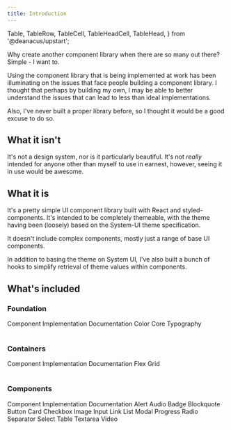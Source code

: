 ```yaml
---
title: Introduction
---
```


  Table,
  TableRow,
  TableCell,
  TableHeadCell,
  TableHead,
} from '@deanacus/upstart';

Why create another component library when there are so many out there? Simple -
I want to.

Using the component library that is being implemented at work has been
illuminating on the issues that face people building a component library. I
thought that perhaps by building my own, I may be able to better understand the
issues that can lead to less than ideal implementations.

Also, I've never built a proper library before, so I thought it would be a good
excuse to do so.

## What it isn't

It's not a design system, nor is it particularly beautiful. It's not _really_
intended for anyone other than myself to use in earnest, however, seeing it in
use would be awesome.

## What it is

It's a pretty simple UI component library built with React and
styled-components. It's intended to be completely themeable, with the theme
having been (loosely) based on the System-UI theme specification.

It doesn't include complex components, mostly just a range of base UI
components.

In addition to basing the theme on System UI, I've also built a bunch of hooks
to simplify retrieval of theme values within components.

## What's included

### Foundation

<Table>
  <TableHead>
    <TableHeadCell>Component</TableHeadCell>
    <TableHeadCell>Implementation</TableHeadCell>
    <TableHeadCell>Documentation</TableHeadCell>
  </TableHead>
  <tbody>
    <TableRow>
      <TableCell>Color</TableCell>
      <TableCell>
        <Status status="review" />
      </TableCell>
      <TableCell>
        <Status status="progress" />
      </TableCell>
    </TableRow>
    <TableRow>
      <TableCell>Core Typography</TableCell>
      <TableCell>
        <Status status="complete" />
      </TableCell>
      <TableCell>
        <Status status="progress" />
      </TableCell>
    </TableRow>
  </tbody>
</Table>

### Containers

<Table>
  <TableHead>
    <TableHeadCell>Component</TableHeadCell>
    <TableHeadCell>Implementation</TableHeadCell>
    <TableHeadCell>Documentation</TableHeadCell>
  </TableHead>
  <tbody>
    <TableRow>
      <TableCell>Flex</TableCell>
      <TableCell>
        <Status status="progress" />
      </TableCell>
      <TableCell>
        <Status status="planned" />
      </TableCell>
    </TableRow>
    <TableRow>
      <TableCell>Grid</TableCell>
      <TableCell>
        <Status status="progress" />
      </TableCell>
      <TableCell>
        <Status status="planned" />
      </TableCell>
    </TableRow>
  </tbody>
</Table>

### Components

<Table>
  <TableHead>
    <TableHeadCell>Component</TableHeadCell>
    <TableHeadCell>Implementation</TableHeadCell>
    <TableHeadCell>Documentation</TableHeadCell>
  </TableHead>
  <tbody>
    <TableRow>
      <TableCell>Alert</TableCell>
      <TableCell>
        <Status status="planned" />
      </TableCell>
      <TableCell>
        <Status status="planned" />
      </TableCell>
    </TableRow>
    <TableRow>
      <TableCell>Audio</TableCell>
      <TableCell>
        <Status status="complete" />
      </TableCell>
      <TableCell>
        <Status status="complete" />
      </TableCell>
    </TableRow>
    <TableRow>
      <TableCell>Badge</TableCell>
      <TableCell>
        <Status status="review" />
      </TableCell>
      <TableCell>
        <Status status="progress" />
      </TableCell>
    </TableRow>
    <TableRow>
      <TableCell>Blockquote</TableCell>
      <TableCell>
        <Status status="review" />
      </TableCell>
      <TableCell>
        <Status status="progress" />
      </TableCell>
    </TableRow>
    <TableRow>
      <TableCell>Button</TableCell>
      <TableCell>
        <Status status="complete" />
      </TableCell>
      <TableCell>
        <Status status="review" />
      </TableCell>
    </TableRow>
    <TableRow>
      <TableCell>Card</TableCell>
      <TableCell>
        <Status status="progress" />
      </TableCell>
      <TableCell>
        <Status status="planned" />
      </TableCell>
    </TableRow>
    <TableRow>
      <TableCell>Checkbox</TableCell>
      <TableCell>
        <Status status="planned" />
      </TableCell>
      <TableCell>
        <Status status="planned" />
      </TableCell>
    </TableRow>
    <TableRow>
      <TableCell>Image</TableCell>
      <TableCell>
        <Status status="progress" />
      </TableCell>
      <TableCell>
        <Status status="progress" />
      </TableCell>
    </TableRow>
    <TableRow>
      <TableCell>Input</TableCell>
      <TableCell>
        <Status status="planned" />
      </TableCell>
      <TableCell>
        <Status status="planned" />
      </TableCell>
    </TableRow>
    <TableRow>
      <TableCell>Link</TableCell>
      <TableCell>
        <Status status="review" />
      </TableCell>
      <TableCell>
        <Status status="progress" />
      </TableCell>
    </TableRow>
    <TableRow>
      <TableCell>List</TableCell>
      <TableCell>
        <Status status="progress" />
      </TableCell>
      <TableCell>
        <Status status="progress" />
      </TableCell>
    </TableRow>
    <TableRow>
      <TableCell>Modal</TableCell>
      <TableCell>
        <Status status="planned" />
      </TableCell>
      <TableCell>
        <Status status="planned" />
      </TableCell>
    </TableRow>
    <TableRow>
      <TableCell>Progress</TableCell>
      <TableCell>
        <Status status="planned" />
      </TableCell>
      <TableCell>
        <Status status="planned" />
      </TableCell>
    </TableRow>
    <TableRow>
      <TableCell>Radio</TableCell>
      <TableCell>
        <Status status="planned" />
      </TableCell>
      <TableCell>
        <Status status="planned" />
      </TableCell>
    </TableRow>
    <TableRow>
      <TableCell>Separator</TableCell>
      <TableCell>
        <Status status="progress" />
      </TableCell>
      <TableCell>
        <Status status="planned" />
      </TableCell>
    </TableRow>
    <TableRow>
      <TableCell>Select</TableCell>
      <TableCell>
        <Status status="planned" />
      </TableCell>
      <TableCell>
        <Status status="planned" />
      </TableCell>
    </TableRow>
    <TableRow>
      <TableCell>Table</TableCell>
      <TableCell>
        <Status status="progress" />
      </TableCell>
      <TableCell>
        <Status status="planned" />
      </TableCell>
    </TableRow>
    <TableRow>
      <TableCell>Textarea</TableCell>
      <TableCell>
        <Status status="planned" />
      </TableCell>
      <TableCell>
        <Status status="planned" />
      </TableCell>
    </TableRow>
    <TableRow>
      <TableCell>Video</TableCell>
      <TableCell>
        <Status status="planned" />
      </TableCell>
      <TableCell>
        <Status status="planned" />
      </TableCell>
    </TableRow>
  </tbody>
</Table>
